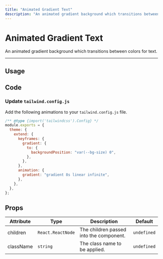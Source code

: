 ```yaml
---
title: "Animated Gradient Text"
description: "An animated gradient background which transitions between colors for text."
---
```


# Animated Gradient Text

An animated gradient background which transitions between colors for text.

---

## Usage

<ComponentPreview name="animated-gradient-text-demo" />

## Code

<ComponentPreview showPreview={false} name="animated-gradient-text" />

### Update `tailwind.config.js`

Add the following animations to your `tailwind.config.js` file.

```js {5-17}
/** @type {import('tailwindcss').Config} */
module.exports = {
  theme: {
    extend: {
      keyframes: {
        gradient: {
          to: {
            backgroundPosition: "var(--bg-size) 0",
          },
        },
      },
      animation: {
        gradient: "gradient 8s linear infinite",
      },
    },
  },
};
```

## Props

| Attribute | Type              | Description                             | Default     |
| --------- | ----------------- | --------------------------------------- | ----------- |
| children  | `React.ReactNode` | The children passed into the component. | `undefined` |
| className | `string`          | The class name to be applied.           | `undefined` |
